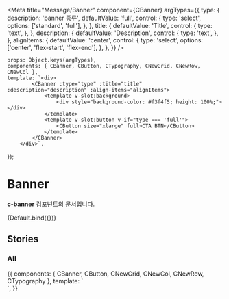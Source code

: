 
<Meta
	title="Message/Banner"
	component={CBanner}
	argTypes={{
		type: {
			description: 'banner 종류',
			defaultValue: 'full',
			control: {
				type: 'select',
				options: ['standard', 'full'],
			},
		},
		title: {
			defaultValue: 'Title',
			control: {
				type: 'text',
			},
		},
		description: {
			defaultValue: 'Description',
			control: {
				type: 'text',
			},
		},
		alignItems: {
			defaultValue: 'center',
			control: {
				type: 'select',
				options: ['center', 'flex-start', 'flex-end'],
			},
		},
	}}
/>

	props: Object.keys(argTypes),
	components: { CBanner, CButton, CTypography, CNewGrid, CNewRow, CNewCol },
	template: `<div>
            <CBanner :type="type" :title="title" :description="description" :align-items="alignItems">
                <template v-slot:background>
                    <div style="background-color: #f3f4f5; height: 100%;"></div>
                </template>
                <template v-slot:button v-if="type === 'full'">
                    <CButton size="xlarge" full>CTA BTN</CButton>
                </template>
            </CBanner>
        </div>`,
});

# Banner

**c-banner** 컴포넌트의 문서입니다.

<Story name="Default" height="100px">
	{Default.bind({})}
</Story>

<ArgsTable story="Default" />

## Stories

### All

<Canvas>
	<Story name="All" height="500px">
		{{
			components: { CBanner, CButton, CNewGrid, CNewCol, CNewRow, CTypography },
			template: `<div>
                <CBanner type="standard" title="Title" description="Description">
                <template v-slot:background>
                    <div style="background-color: #f3f4f5; height: 100%;"></div>
                </template>
            </CBanner>
						<CBanner class="mt-40" type="full" title="Title" description="Description">
                <template v-slot:background>
                    <div style="background-color: #f3f4f5; height: 100%;"></div>
                </template>
            </CBanner>
            <CBanner class="mt-40" type="full" title="Title" description="Description">
                <template v-slot:background>
                    <div style="background-color: #f3f4f5; height: 100%;"></div>
                </template>
                <template v-slot:button>
                    <CButton size="xlarge" full>CTA BTN</CButton>
                </template>
            </CBanner>
            </div>`,
		}}
	</Story>
</Canvas>
